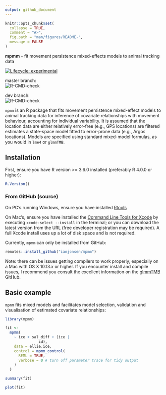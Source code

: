 ```yaml
---
output: github_document
---
```


<!-- README.md is generated from README.Rmd. Please edit that file -->

```r
knitr::opts_chunk$set(
  collapse = TRUE,
  comment = "#>",
  fig.path = "man/figures/README-",
  message = FALSE
)
```

**mpmm** - fit movement persistence mixed-effects models to animal tracking data 

<!-- badges: start -->
[![Lifecycle: experimental](https://img.shields.io/badge/lifecycle-experimental-orange.svg)](https://lifecycle.r-lib.org/articles/stages.html#experimental)

master branch:  
![R-CMD-check](https://github.com/ianjonsen/mpmm/actions/workflows/check-full.yaml/badge.svg?branch=master)

dev branch:  
![R-CMD-check](https://github.com/ianjonsen/mpmm/actions/workflows/check-full.yaml/badge.svg?branch=dev_4_james)
<!-- badges: end -->


`mpmm` is an R package that fits movement persistence mixed-effect models to animal tracking data for inference of covariate relationships with  movement behaviour, accounting for individual variability. It is assumed that the location data are either relatively error-free (e.g., GPS locations) are filtered estimates a state-space model fitted to error-prone data (e.g., Argos locations). Models are specified using standard mixed-model formulas, as you would in `lme4` or `glmmTMB`.

## Installation 
First, ensure you have R version >= 3.6.0 installed (preferably R 4.0.0 or higher):

```r
R.Version()
```

### From GitHub (source)  

On PC's running Windows, ensure you have installed [Rtools](https://cran.r-project.org/bin/windows/Rtools/) 

On Mac's, ensure you have installed the [Command Line Tools for Xcode](https://developer.apple.com/download/more/) by executing `xcode-select --install` in the terminal; or you can download the latest version from the URL (free developer registration may be required). A full Xcode install uses up a lot of disk space and is not required.

Currently, `mpmm` can only be installed from GitHub:
```r
remotes::install_github("ianjonsen/mpmm")
```

Note: there can be issues getting compilers to work properly, especially on a Mac with OS X 10.13.x or higher. If you encounter install and compile issues, I recommend you consult the excellent information on the [glmmTMB](https://github.com/glmmTMB/glmmTMB) GitHub.

## Basic example

`mpmm` fits mixed models and facilitates model selection, validation and visualisation of estimated covariate relationships:
```r
library(mpmm)

fit <-
  mpmm(
    ~ ice + sal_diff + (ice |
               id),
    data = ellie.ice,
    control = mpmm_control(
      REML = TRUE,
      verbose = 0 # turn off parameter trace for tidy output
    )
  ) 

summary(fit)

plot(fit)
```
